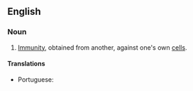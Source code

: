 ==English==
{{wikipedia}}

===Noun===
{{en-noun|alloimmunities}}
# {{context|pathology|lang=en}} [[immunity|Immunity]], obtained from another, against one's own [[cell]]s.

====Translations====
{{trans-top|immune response to foreign antigens from members of the same species}}
* Portuguese: {{t|pt|aloimunidade|f}}
{{trans-mid}}
{{trans-bottom}}